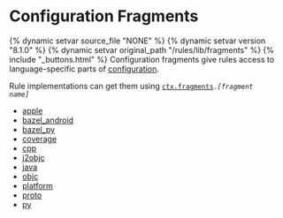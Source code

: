 <html devsite>
<head>
  <meta name="project_path" value="/_project.yaml">
  <meta name="book_path" value="/versions/8.1.0/_book.yaml">
</head>
<body>
<h1 class="page-title">Configuration Fragments</h1>

{% dynamic setvar source_file "NONE" %}
{% dynamic setvar version "8.1.0" %}
{% dynamic setvar original_path "/rules/lib/fragments" %}
{% include "_buttons.html" %}
Configuration fragments give rules access to language-specific parts of <a href="builtins/configuration.html">configuration</a>. <p>Rule implementations can get them using <code><a href="builtins/ctx.html#fragments">ctx.fragments</a>.<i>[fragment name]</i></code>

<ul>

<li><a href="/versions/8.1.0/rules/lib/fragments/apple">apple</a></li>

<li><a href="/versions/8.1.0/rules/lib/fragments/bazel_android">bazel_android</a></li>

<li><a href="/versions/8.1.0/rules/lib/fragments/bazel_py">bazel_py</a></li>

<li><a href="/versions/8.1.0/rules/lib/fragments/coverage">coverage</a></li>

<li><a href="/versions/8.1.0/rules/lib/fragments/cpp">cpp</a></li>

<li><a href="/versions/8.1.0/rules/lib/fragments/j2objc">j2objc</a></li>

<li><a href="/versions/8.1.0/rules/lib/fragments/java">java</a></li>

<li><a href="/versions/8.1.0/rules/lib/fragments/objc">objc</a></li>

<li><a href="/versions/8.1.0/rules/lib/fragments/platform">platform</a></li>

<li><a href="/versions/8.1.0/rules/lib/fragments/proto">proto</a></li>

<li><a href="/versions/8.1.0/rules/lib/fragments/py">py</a></li>
</ul>
</body>
</html>
